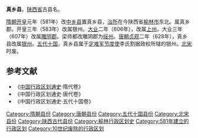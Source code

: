 '''真乡县'''，[[陕西省|陕西省]]古县名。

[[隋朝|隋朝]][[开皇|开皇]]元年（581年）改[[中乡县|中乡县]]置真乡县，[[治所|治所]]在今陕西省[[榆林市|榆林市]]东北。属真乡郡。开皇三年（583年）改属银州。[[大业_(年号)|大业]]二年（606年），改属[[上州|上州]]，大业三年（607年）改属[[雕阴郡|雕阴郡]]。梁师都改雕阴郡为[[绥州|绥州]]。[[唐朝|唐朝]][[贞观|贞观]]二年（628年），真乡县改属[[银州|银州]]。[[五代十国|五代十国]]，真乡县属于[[定难军节度使|定难军节度使]]李氏割据政权所辖的银州。[[北宋|北宋]]时废。 

==参考文献==
*《[[中国行政区划通史|中国行政区划通史]]·隋代卷》
*《中国行政区划通史·唐代卷》
*《中国行政区划通史·五代十国卷》

{{陕西行政区划小作品}}
{{DEFAULTSORT:Z}}
[[Category:隋朝县份|Category:隋朝县份]]
[[Category:唐朝县份|Category:唐朝县份]]
[[Category:五代十国县份|Category:五代十国县份]]
[[Category:北宋县份|Category:北宋县份]]
[[Category:陕西古代县份|Category:陕西古代县份]]
[[Category:榆林行政区划史|Category:榆林行政区划史]]
[[Category:581年建立的行政区划|Category:581年建立的行政区划]]
[[Category:10世纪废除的行政区划|Category:10世纪废除的行政区划]]